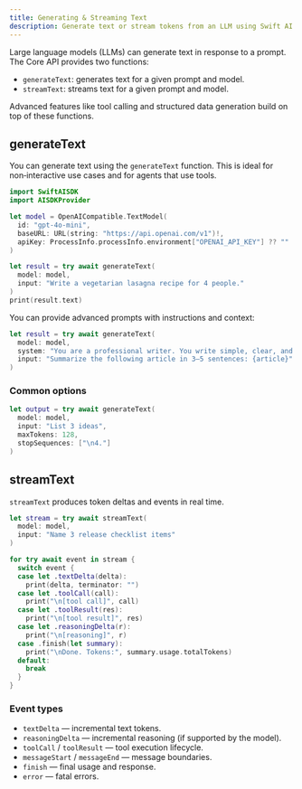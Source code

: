 ```yaml
---
title: Generating & Streaming Text
description: Generate text or stream tokens from an LLM using Swift AI SDK.
---
```


Large language models (LLMs) can generate text in response to a prompt. The Core API provides two functions:

- `generateText`: generates text for a given prompt and model.
- `streamText`: streams text for a given prompt and model.

Advanced features like tool calling and structured data generation build on top of these functions.

## generateText

You can generate text using the `generateText` function. This is ideal for non‑interactive use cases and for agents that use tools.

```swift
import SwiftAISDK
import AISDKProvider

let model = OpenAICompatible.TextModel(
  id: "gpt-4o-mini",
  baseURL: URL(string: "https://api.openai.com/v1")!,
  apiKey: ProcessInfo.processInfo.environment["OPENAI_API_KEY"] ?? ""
)

let result = try await generateText(
  model: model,
  input: "Write a vegetarian lasagna recipe for 4 people."
)
print(result.text)
```

You can provide advanced prompts with instructions and context:

```swift
let result = try await generateText(
  model: model,
  system: "You are a professional writer. You write simple, clear, and concise content.",
  input: "Summarize the following article in 3–5 sentences: {article}"
)
```

### Common options

```swift
let output = try await generateText(
  model: model,
  input: "List 3 ideas",
  maxTokens: 128,
  stopSequences: ["\n4."]
)
```

## streamText

`streamText` produces token deltas and events in real time.

```swift
let stream = try await streamText(
  model: model,
  input: "Name 3 release checklist items"
)

for try await event in stream {
  switch event {
  case let .textDelta(delta):
    print(delta, terminator: "")
  case let .toolCall(call):
    print("\n[tool call]", call)
  case let .toolResult(res):
    print("\n[tool result]", res)
  case let .reasoningDelta(r):
    print("\n[reasoning]", r)
  case .finish(let summary):
    print("\nDone. Tokens:", summary.usage.totalTokens)
  default:
    break
  }
}
```

### Event types

- `textDelta` — incremental text tokens.
- `reasoningDelta` — incremental reasoning (if supported by the model).
- `toolCall` / `toolResult` — tool execution lifecycle.
- `messageStart` / `messageEnd` — message boundaries.
- `finish` — final usage and response.
- `error` — fatal errors.
